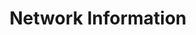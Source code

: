 ---
title: "Network Information"
description: "There are many variations of Lorem Ipsum passages available, but most have suffered alteration in some form, either by injected humour, or random words which don't look even slightly believable."
img: "/resources/images/peertok.png"
---